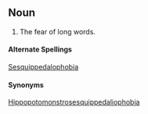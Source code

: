 == Noun ==

# The fear of long words.

====Alternate Spellings====
[[Sesquippedalophobia]]

====Synonyms====
[[Hippopotomonstrosesquippedaliophobia]]

<!--Sound clip needed for above word (Hippopotomonstrosesquippedaliophobia).-->